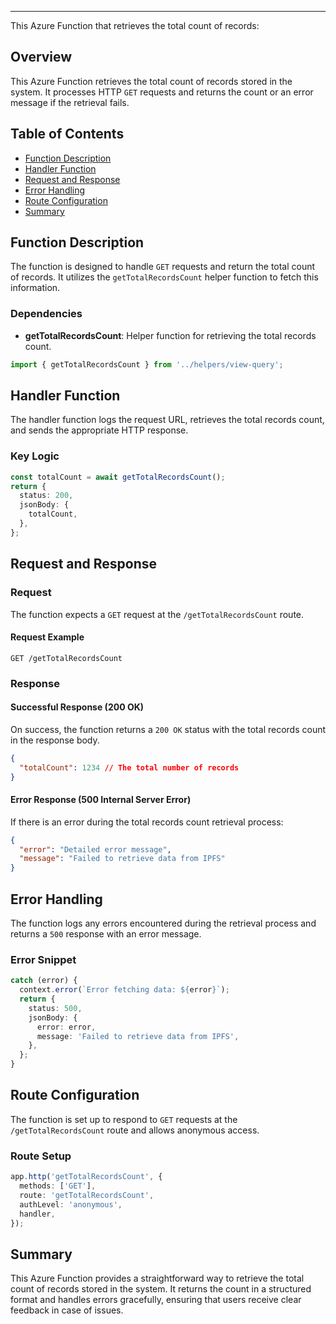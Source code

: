 
<HeaderTitle
  title="Azure Function: Get Total Records Count"
  source="https://github.com/your-repo-path-to-timerTrigger"
/>

---

This Azure Function that retrieves the total count of records:

## Overview

This Azure Function retrieves the total count of records stored in the system. It processes HTTP `GET` requests and returns the count or an error message if the retrieval fails.

## Table of Contents

- [Function Description](#function-description)
- [Handler Function](#handler-function)
- [Request and Response](#request-and-response)
- [Error Handling](#error-handling)
- [Route Configuration](#route-configuration)
- [Summary](#summary)

## Function Description

The function is designed to handle `GET` requests and return the total count of records. It utilizes the `getTotalRecordsCount` helper function to fetch this information.

### Dependencies

- **getTotalRecordsCount**: Helper function for retrieving the total records count.

```typescript
import { getTotalRecordsCount } from '../helpers/view-query';
```

## Handler Function

The handler function logs the request URL, retrieves the total records count, and sends the appropriate HTTP response.

### Key Logic

```typescript
const totalCount = await getTotalRecordsCount();
return {
  status: 200,
  jsonBody: {
    totalCount,
  },
};
```

## Request and Response

### Request

The function expects a `GET` request at the `/getTotalRecordsCount` route.

#### Request Example

```
GET /getTotalRecordsCount
```

### Response

#### Successful Response (200 OK)

On success, the function returns a `200 OK` status with the total records count in the response body.

```json
{
  "totalCount": 1234 // The total number of records
}
```

#### Error Response (500 Internal Server Error)

If there is an error during the total records count retrieval process:

```json
{
  "error": "Detailed error message",
  "message": "Failed to retrieve data from IPFS"
}
```

## Error Handling

The function logs any errors encountered during the retrieval process and returns a `500` response with an error message.

### Error Snippet

```typescript
catch (error) {
  context.error(`Error fetching data: ${error}`);
  return {
    status: 500,
    jsonBody: {
      error: error,
      message: 'Failed to retrieve data from IPFS',
    },
  };
}
```

## Route Configuration

The function is set up to respond to `GET` requests at the `/getTotalRecordsCount` route and allows anonymous access.

### Route Setup

```typescript
app.http('getTotalRecordsCount', {
  methods: ['GET'],
  route: 'getTotalRecordsCount',
  authLevel: 'anonymous',
  handler,
});
```

## Summary

This Azure Function provides a straightforward way to retrieve the total count of records stored in the system. It returns the count in a structured format and handles errors gracefully, ensuring that users receive clear feedback in case of issues.
